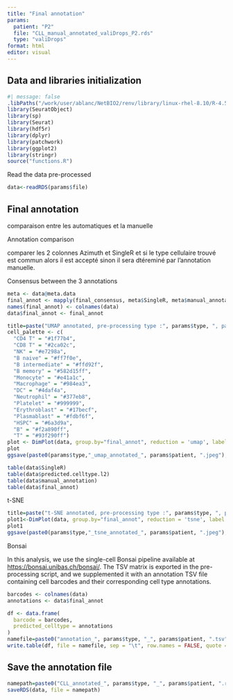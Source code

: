 ```yaml
---
title: "Final annotation"
params: 
  patient: "P2"
  file: "CLL_manual_annotated_valiDrops_P2.rds"
  type: "valiDrops"
format: html
editor: visual
---
```


## Data and libraries initialization

```r
#| message: false
.libPaths("/work/user/ablanc/NetBIO2/renv/library/linux-rhel-8.10/R-4.5/x86_64-pc-linux-gnu")
library(SeuratObject)
library(sp)
library(Seurat)
library(hdf5r)
library(dplyr)
library(patchwork)
library(ggplot2)
library(stringr)
source("functions.R")
```

Read the data pre-processed

```r
data<-readRDS(params$file)
```

## Final annotation

comparaison entre les automatiques et la manuelle

Annotation comparison

comparer les 2 colonnes Azimuth et SingleR et si le type cellulaire trouvé est commun alors il est accepté sinon il sera dtéreminé par l'annotation manuelle.

Consensus between the 3 annotations


```r
meta <- data@meta.data
final_annot <- mapply(final_consensus, meta$SingleR, meta$manual_annotation, meta$predicted.celltype.l2)
names(final_annot) <- colnames(data)
data$final_annot <- final_annot
```

```r
title=paste("UMAP annotated, pre-processing type :", params$type, ", patient", params$patient)
cell_palette <- c(
  "CD4 T" = "#1f77b4",
  "CD8 T" = "#2ca02c",
  "NK" = "#e7298a",
  "B naive" = "#ff7f0e",
  "B intermediate" = "#ffd92f",
  "B memory" = "#582d15ff",
  "Monocyte" = "#e41a1c",
  "Macrophage" = "#984ea3",
  "DC" = "#4daf4a",
  "Neutrophil" = "#377eb8",
  "Platelet" = "#999999",
  "Erythroblast" = "#17becf",
  "Plasmablast" = "#fdbf6f",
  "HSPC" = "#6a3d9a",
  "B" = "#f2a890ff",
  "T" = "#93f290ff")
plot <- DimPlot(data, group.by="final_annot", reduction = 'umap', label = TRUE, repel = TRUE, label.size = 4, cols = cell_palette) + ggtitle(str_wrap(title, width = 100)) + theme(plot.title = element_text(size = 13, hjust = 0.5), legend.text = element_text(size =12 ))
plot
ggsave(paste0(params$type,"_umap_annotated_", params$patient, ".jpeg"), plot, width = 3000, height = 2000, units = "px")
```

```r
table(data$SingleR)
table(data$predicted.celltype.l2)
table(data$manual_annotation)
table(data$final_annot)
```

t-SNE

```r
title=paste("t-SNE annotated, pre-processing type :", params$type, ", patient", params$patient)
plot1<-DimPlot(data, group.by="final_annot", reduction = 'tsne', label = TRUE, , cols = cell_palette, repel = TRUE, label.size = 4) + ggtitle(str_wrap(title, width = 90)) + theme(plot.title = element_text(size = 13, hjust = 0.5), legend.text = element_text(size =12 ))
plot1
ggsave(paste0(params$type,"_tsne_annotated_", params$patient, ".jpeg"), plot1, width = 3000, height = 2000, units = "px")
```

Bonsai

In this analysis, we use the single-cell Bonsai pipeline available at <https://bonsai.unibas.ch/bonsai/>. The TSV matrix is exported in the pre-processing script, and we supplemented it with an annotation TSV file containing cell barcodes and their corresponding cell type annotations.

```r
barcodes <- colnames(data)
annotations <- data$final_annot

df <- data.frame(
  barcode = barcodes,
  predicted_celltype = annotations
)
namefile=paste0("annotation_", params$type, "_", params$patient, ".tsv")
write.table(df, file = namefile, sep = "\t", row.names = FALSE, quote = FALSE)
```

## Save the annotation file

```r
namepath=paste0("CLL_annotated_", params$type, "_", params$patient, ".rds")
saveRDS(data, file = namepath)
```
